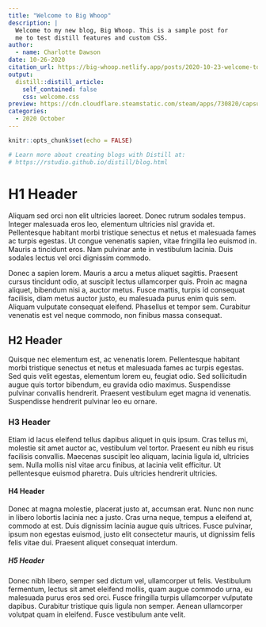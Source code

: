 ```yaml
---
title: "Welcome to Big Whoop"
description: |
  Welcome to my new blog, Big Whoop. This is a sample post for
  me to test distill features and custom CSS.
author:
  - name: Charlotte Dawson
date: 10-26-2020
citation_url: https://big-whoop.netlify.app/posts/2020-10-23-welcome-to-big-whoop/
output:
  distill::distill_article:
    self_contained: false
    css: welcome.css
preview: https://cdn.cloudflare.steamstatic.com/steam/apps/730820/capsule_616x353.jpg
categories:
  - 2020 October
---
```


```r
knitr::opts_chunk$set(echo = FALSE)

# Learn more about creating blogs with Distill at:
# https://rstudio.github.io/distill/blog.html

```

# H1 Header

Aliquam sed orci non elit ultricies laoreet. Donec rutrum sodales tempus. 
Integer malesuada eros leo, elementum ultricies nisl gravida et. Pellentesque 
habitant morbi tristique senectus et netus et malesuada fames ac turpis egestas. 
Ut congue venenatis sapien, vitae fringilla leo euismod in. Mauris a tincidunt 
eros. Nam pulvinar ante in vestibulum lacinia. Duis sodales lectus vel orci 
dignissim commodo. 

Donec a sapien lorem. Mauris a arcu a metus aliquet sagittis. 
Praesent cursus tincidunt odio, at suscipit lectus ullamcorper quis. Proin ac 
magna aliquet, bibendum nisi a, auctor metus. Fusce mattis, turpis id consequat 
facilisis, diam metus auctor justo, eu malesuada purus enim quis sem. Aliquam 
vulputate consequat eleifend. Phasellus et tempor sem. Curabitur venenatis est 
vel neque commodo, non finibus massa consequat.

## H2 Header

Quisque nec elementum est, ac venenatis lorem. Pellentesque habitant morbi 
tristique senectus et netus et malesuada fames ac turpis egestas. Sed quis 
velit egestas, elementum lorem eu, feugiat odio. Sed sollicitudin augue quis 
tortor bibendum, eu gravida odio maximus. Suspendisse pulvinar convallis 
hendrerit. Praesent vestibulum eget magna id venenatis. Suspendisse hendrerit 
pulvinar leo eu ornare. 

### H3 Header

Etiam id lacus eleifend tellus dapibus aliquet in quis ipsum. Cras tellus mi, 
molestie sit amet auctor ac, vestibulum vel tortor. Praesent eu nibh eu risus 
facilisis convallis. Maecenas suscipit leo aliquam, lacinia ligula id, ultricies 
sem. Nulla mollis nisl vitae arcu finibus, at lacinia velit efficitur. Ut 
pellentesque euismod pharetra. Duis ultricies hendrerit ultricies.

#### H4 Header

Donec at magna molestie, placerat justo at, accumsan erat. Nunc non nunc in 
libero lobortis lacinia nec a justo. Cras urna neque, tempus a eleifend at, 
commodo at est. Duis dignissim lacinia augue quis ultrices. Fusce pulvinar, 
ipsum non egestas euismod, justo elit consectetur mauris, ut dignissim felis 
felis vitae dui. Praesent aliquet consequat interdum. 

##### H5 Header

Donec nibh libero, semper sed dictum vel, ullamcorper ut felis. Vestibulum 
fermentum, lectus sit amet eleifend mollis, quam augue commodo urna, eu 
malesuada purus eros sed orci. Fusce fringilla turpis ullamcorper vulputate 
dapibus. Curabitur tristique quis ligula non semper. Aenean ullamcorper 
volutpat quam in eleifend. Fusce vestibulum ante velit.
